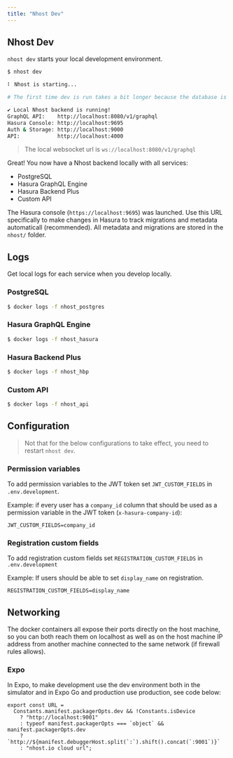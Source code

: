 ```yaml
---
title: "Nhost Dev"
---
```


## Nhost Dev

`nhost dev` starts your local development environment.

```bash
$ nhost dev

⠇ Nhost is starting...

# The first time dev is run takes a bit longer because the database is being created

✔ Local Nhost backend is running!
GraphQL API:	http://localhost:8080/v1/graphql
Hasura Console:	http://localhost:9695
Auth & Storage:	http://localhost:9000
API:			http://localhost:4000
```

> The local websocket url is `ws://localhost:8080/v1/graphql`

Great! You now have a Nhost backend locally with all services:

- PostgreSQL
- Hasura GraphQL Engine
- Hasura Backend Plus
- Custom API

The Hasura console (`https://localhost:9695`) was launched. Use this URL specifically to make changes in Hasura to track migrations and metadata automaticall (recommended). All metadata and migrations are stored in the `nhost/` folder.

## Logs

Get local logs for each service when you develop locally.

### PostgreSQL

```bash
$ docker logs -f nhost_postgres
```

### Hasura GraphQL Engine

```bash
$ docker logs -f nhost_hasura
```

### Hasura Backend Plus

```bash
$ docker logs -f nhost_hbp
```

### Custom API

```bash
$ docker logs -f nhost_api
```

## Configuration

> Not that for the below configurations to take effect, you need to restart `nhost dev`.

### Permission variables

To add permission variables to the JWT token set `JWT_CUSTOM_FIELDS` in `.env.development`.

Example: if every user has a `company_id` column that should be used as a permission variable in the JWT token (`x-hasura-company-id`):

```bash:.env.development
JWT_CUSTOM_FIELDS=company_id
```

### Registration custom fields

To add registration custom fields set `REGISTRATION_CUSTOM_FIELDS` in `.env.development`

Example: If users should be able to set `display_name` on registration.

```bash:.env.development
REGISTRATION_CUSTOM_FIELDS=display_name
```

## Networking

The docker containers all expose their ports directly on the host machine, so you can both reach them on localhost as well as on the host machine IP address from another machine connected to the same network (if firewall rules allows).

### Expo

In Expo, to make development use the dev environment both in the simulator and in Expo Go and production use production, see code below:

```
export const URL =
  Constants.manifest.packagerOpts.dev && !Constants.isDevice
    ? "http://localhost:9001"
    : typeof manifest.packagerOpts === `object` && manifest.packagerOpts.dev
    ? `http://${manifest.debuggerHost.split(`:`).shift().concat(`:9001`)}`
    : "nhost.io cloud url";
```
